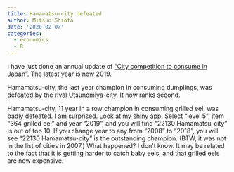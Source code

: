 ```yaml
---
title: Hamamatsu-city defeated
author: Mitsuo Shiota
date: '2020-02-07'
categories:
  - economics
  - R
---
```


I have just done an annual update of ["City competition to consume in Japan"](https://github.com/mitsuoxv/jp-household/blob/master/README.md). The latest year is now 2019.

Hamamatsu-city, the last year champion in consuming dumplings, was defeated by the rival Utsunomiya-city. It now ranks second.

Hamamatsu-city, 11 year in a row champion in consuming grilled eel, was badly defeated. I am surprised. Look at my [shiny app](https://mitsuoxv.shinyapps.io/jp-household/). Select "level 5", item "364 grilled eel" and year "2019", and you will find "22130 Hamamatsu-city" is out of top 10. If you change year to any from "2008" to "2018", you will see "22130 Hamamatsu-city" is the outstanding champion. (BTW, it was not in the list of cities in 2007.) What happened? I don't know. It may be related to the fact that it is getting harder to catch baby eels, and that grilled eels are now expensive.
